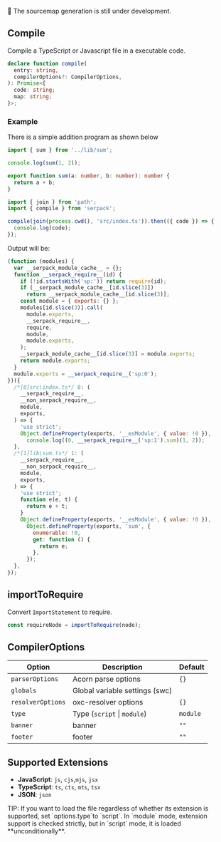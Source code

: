 <Box type="warning">🚧 The sourcemap generation is still under development.</Box>

## Compile

Compile a TypeScript or Javascript file in a executable code.

```ts
declare function compile(
  entry: string,
  compilerOptions?: CompilerOptions,
): Promise<{
  code: string;
  map: string;
}>;
```

### Example

There is a simple addition program as shown below

<Tabs>
<TabItem id="src/index.ts">

```ts
import { sum } from '../lib/sum';

console.log(sum(1, 2));
```

</TabItem>
<TabItem id="lib/sum.ts">

```ts
export function sum(a: number, b: number): number {
  return a + b;
}
```

</TabItem>
</Tabs>

```js [title="scripts/build.js"]
import { join } from 'path';
import { compile } from 'serpack';

compile(join(process.cwd(), 'src/index.ts')).then(({ code }) => {
  console.log(code);
});
```

<Box>
Output will be:

```js
(function (modules) {
  var __serpack_module_cache__ = {};
  function __serpack_require__(id) {
    if (!id.startsWith('sp:')) return require(id);
    if (__serpack_module_cache__[id.slice(3)])
      return __serpack_module_cache__[id.slice(3)];
    const module = { exports: {} };
    modules[id.slice(3)].call(
      module.exports,
      __serpack_require__,
      require,
      module,
      module.exports,
    );
    __serpack_module_cache__[id.slice(3)] = module.exports;
    return module.exports;
  }
  module.exports = __serpack_require__('sp:0');
})({
  /*[0]src\index.ts*/ 0: (
    __serpack_require__,
    __non_serpack_require__,
    module,
    exports,
  ) => {
    'use strict';
    Object.defineProperty(exports, '__esModule', { value: !0 }),
      console.log((0, __serpack_require__('sp:1').sum)(1, 2));
  },
  /*[1]lib\sum.ts*/ 1: (
    __serpack_require__,
    __non_serpack_require__,
    module,
    exports,
  ) => {
    'use strict';
    function e(e, t) {
      return e + t;
    }
    Object.defineProperty(exports, '__esModule', { value: !0 }),
      Object.defineProperty(exports, 'sum', {
        enumerable: !0,
        get: function () {
          return e;
        },
      });
  },
});
```

</Box>

## importToRequire

Convert `ImportStatement` to require.

```ts
const requireNode = importToRequire(node);
```

## CompilerOptions

| Option            | Description                    | Default  |
| ----------------- | ------------------------------ | -------- |
| `parserOptions`   | Acorn parse options            | `{}`     |
| `globals`         | Global variable settings (swc) |          |
| `resolverOptions` | oxc-resolver options           | `{}`     |
| `type`            | Type (`script` \| `module`)    | `module` |
| `banner`          | banner                         | `""`     |
| `footer`          | footer                         | `""`     |

## Supported Extensions

- **JavaScript**: `js`, `cjs`,`mjs`, `jsx`
- **TypeScript**: `ts`, `cts`, `mts`, `tsx`
- **JSON**: `json`

<Box type="info">
  TIP: If you want to load the file regardless of whether its extension is supported, set
  `options.type`to `script`. In `module` mode, extension support is checked strictly, but
  in `script` mode, it is loaded **unconditionally**.
</Box>
